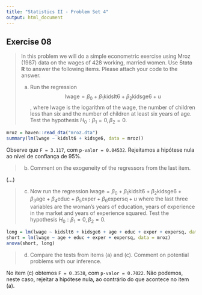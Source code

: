 ```yaml
---
title: "Statistics II - Problem Set 4"
output: html_document
---
```


## Exercise 08

> In this problem we will do a simple econometric exercise using Mroz (1987) data on the wages of 428 working, married 
> women. Use ~~Stata~~ **R** to answer the following items. Please attach your code to the answer. 
> 
> (a) Run the regression $$\text{lwage} = \beta_0 + \beta_1 \text{kidslt6} + \beta_2 \text{kidsge6} + u$$, where $\text{lwage}$ is the logarithm of the wage, 
> \text{kidslt6} the number of children less than six and \text{kidsge6} the number of children at least six years of age. Test the hypothesis $H_0 : \beta_1 = 0, \beta_2 = 0$.


```r
mroz = haven::read_dta("mroz.dta")
summary(lm(lwage ~ kidslt6 + kidsge6, data = mroz))
```

Observe que `F = 3.117`, com `p-valor = 0.04532`. Rejeitamos a hipótese nula ao nível de confiança de 95%.

> (b) Comment on the exogeneity of the regressors from the last item.

(...)

> (c) Now run the regression $\text{lwage} = \beta_0 + \beta_1 \text{kidslt6} + \beta_2 \text{kidsge6} + \beta_3 \text{age} + \beta_4 \text{educ} + \beta_5 \text{exper} + \beta_6 \text{expersq} + u$ where the last three variables are the woman’s years of education, years of experience in the market and years of experience squared.
Test the hypothesis $H_0: \beta_1 = 0, \beta_2 = 0$.

```r
long = lm(lwage ~ kidslt6 + kidsge6 + age + educ + exper + expersq, data = mroz)
short = lm(lwage ~ age + educ + exper + expersq, data = mroz)
anova(short, long)
```

> (d) Compare the tests from items (a) and (c). Comment on potential problems with our inference.

No item (c) obtemos `F = 0.3538`, com `p-valor = 0.7022`. Não podemos, neste caso, rejeitar a hipótese nula, ao contrário do que acontece no item (a).

